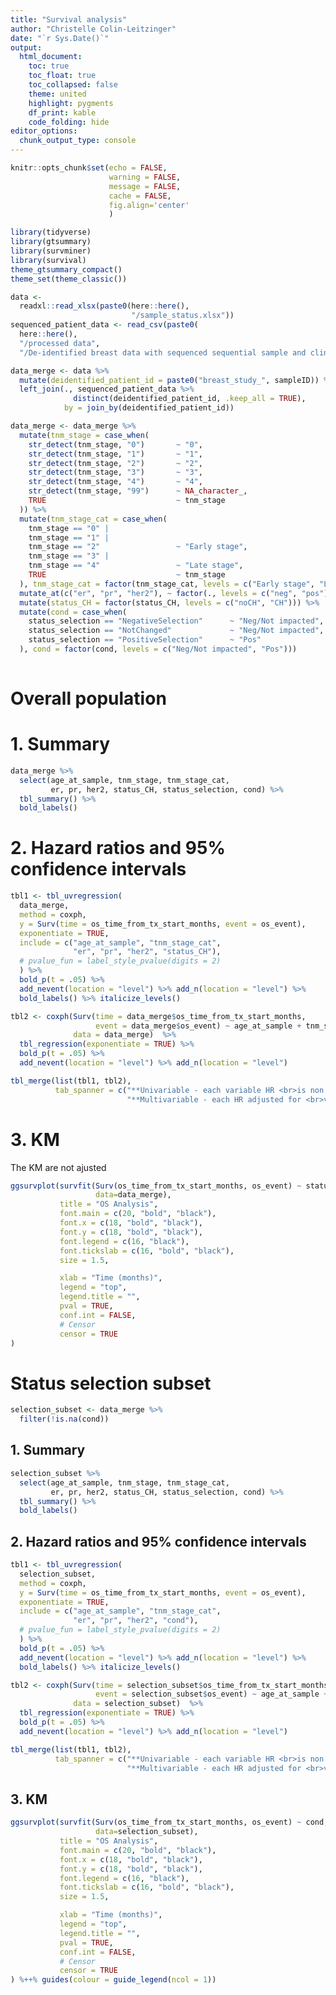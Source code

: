 ```yaml
---
title: "Survival analysis"
author: "Christelle Colin-Leitzinger"
date: "`r Sys.Date()`"
output:
  html_document:
    toc: true
    toc_float: true
    toc_collapsed: false
    theme: united
    highlight: pygments
    df_print: kable
    code_folding: hide
editor_options:
  chunk_output_type: console
---
```


```r
knitr::opts_chunk$set(echo = FALSE,
                      warning = FALSE,
                      message = FALSE,
                      cache = FALSE,
                      fig.align='center'
                      )
```

```r
library(tidyverse)
library(gtsummary)
library(survminer)
library(survival)
theme_gtsummary_compact()
theme_set(theme_classic())
```

```r
data <- 
  readxl::read_xlsx(paste0(here::here(), 
                           "/sample_status.xlsx"))
sequenced_patient_data <- read_csv(paste0(
  here::here(),
  "/processed data",
  "/De-identified breast data with sequenced sequential sample and clinical-CBC-Cytopenia-NADIR_2025-05-16.csv"))
```

```r
data_merge <- data %>% 
  mutate(deidentified_patient_id = paste0("breast_study_", sampleID)) %>% 
  left_join(., sequenced_patient_data %>% 
              distinct(deidentified_patient_id, .keep_all = TRUE),
            by = join_by(deidentified_patient_id))
```

```r
data_merge <- data_merge %>% 
  mutate(tnm_stage = case_when(
    str_detect(tnm_stage, "0")       ~ "0",
    str_detect(tnm_stage, "1")       ~ "1",
    str_detect(tnm_stage, "2")       ~ "2",
    str_detect(tnm_stage, "3")       ~ "3",
    str_detect(tnm_stage, "4")       ~ "4",
    str_detect(tnm_stage, "99")      ~ NA_character_,
    TRUE                             ~ tnm_stage
  )) %>% 
  mutate(tnm_stage_cat = case_when(
    tnm_stage == "0" |
    tnm_stage == "1" |
    tnm_stage == "2"                 ~ "Early stage",
    tnm_stage == "3" |
    tnm_stage == "4"                 ~ "Late stage",
    TRUE                             ~ tnm_stage
  ), tnm_stage_cat = factor(tnm_stage_cat, levels = c("Early stage", "Late stage"))) %>% 
  mutate_at(c("er", "pr", "her2"), ~ factor(., levels = c("neg", "pos"))) %>% 
  mutate(status_CH = factor(status_CH, levels = c("noCH", "CH"))) %>% 
  mutate(cond = case_when(
    status_selection == "NegativeSelection"      ~ "Neg/Not impacted",
    status_selection == "NotChanged"             ~ "Neg/Not impacted",
    status_selection == "PositiveSelection"      ~ "Pos"
  ), cond = factor(cond, levels = c("Neg/Not impacted", "Pos")))
  
```

# Overall population
# 1. Summary 
```r
data_merge %>% 
  select(age_at_sample, tnm_stage, tnm_stage_cat,
         er, pr, her2, status_CH, status_selection, cond) %>% 
  tbl_summary() %>% 
  bold_labels()
```

# 2. Hazard ratios and 95% confidence intervals
```r
tbl1 <- tbl_uvregression(
  data_merge,
  method = coxph,
  y = Surv(time = os_time_from_tx_start_months, event = os_event),
  exponentiate = TRUE,
  include = c("age_at_sample", "tnm_stage_cat",
              "er", "pr", "her2", "status_CH"),
  # pvalue_fun = label_style_pvalue(digits = 2)
  ) %>%
  bold_p(t = .05) %>%
  add_nevent(location = "level") %>% add_n(location = "level") %>%
  bold_labels() %>% italicize_levels()

tbl2 <- coxph(Surv(time = data_merge$os_time_from_tx_start_months,
                   event = data_merge$os_event) ~ age_at_sample + tnm_stage_cat + er + pr + her2 + status_CH,
              data = data_merge)  %>%
  tbl_regression(exponentiate = TRUE) %>%
  bold_p(t = .05) %>%
  add_nevent(location = "level") %>% add_n(location = "level")

tbl_merge(list(tbl1, tbl2), 
          tab_spanner = c("**Univariable - each variable HR <br>is non adjusted**", 
                          "**Multivariable - each HR adjusted for <br>variables in table**"))
```

# 3. KM
The KM are not ajusted
```r
ggsurvplot(survfit(Surv(os_time_from_tx_start_months, os_event) ~ status_CH,
                   data=data_merge),
           title = "OS Analysis",
           font.main = c(20, "bold", "black"),
           font.x = c(18, "bold", "black"),
           font.y = c(18, "bold", "black"),
           font.legend = c(16, "black"),
           font.tickslab = c(16, "bold", "black"),
           size = 1.5,

           xlab = "Time (months)",
           legend = "top",
           legend.title = "",
           pval = TRUE,
           conf.int = FALSE,
           # Censor
           censor = TRUE
)
```

# Status selection subset
```r
selection_subset <- data_merge %>% 
  filter(!is.na(cond))
```

## 1. Summary 
```r
selection_subset %>% 
  select(age_at_sample, tnm_stage, tnm_stage_cat, 
         er, pr, her2, status_CH, status_selection, cond) %>% 
  tbl_summary() %>% 
  bold_labels()
```

## 2. Hazard ratios and 95% confidence intervals
```r
tbl1 <- tbl_uvregression(
  selection_subset,
  method = coxph,
  y = Surv(time = os_time_from_tx_start_months, event = os_event),
  exponentiate = TRUE,
  include = c("age_at_sample", "tnm_stage_cat",
              "er", "pr", "her2", "cond"),
  # pvalue_fun = label_style_pvalue(digits = 2)
  ) %>%
  bold_p(t = .05) %>%
  add_nevent(location = "level") %>% add_n(location = "level") %>%
  bold_labels() %>% italicize_levels()

tbl2 <- coxph(Surv(time = selection_subset$os_time_from_tx_start_months,
                   event = selection_subset$os_event) ~ age_at_sample + tnm_stage_cat + er + pr + her2 + cond,
              data = selection_subset)  %>%
  tbl_regression(exponentiate = TRUE) %>%
  bold_p(t = .05) %>%
  add_nevent(location = "level") %>% add_n(location = "level")

tbl_merge(list(tbl1, tbl2), 
          tab_spanner = c("**Univariable - each variable HR <br>is non adjusted**", 
                          "**Multivariable - each HR adjusted for <br>variables in table**"))
```

## 3. KM
```r
ggsurvplot(survfit(Surv(os_time_from_tx_start_months, os_event) ~ cond,
                   data=selection_subset),
           title = "OS Analysis",
           font.main = c(20, "bold", "black"),
           font.x = c(18, "bold", "black"),
           font.y = c(18, "bold", "black"),
           font.legend = c(16, "black"),
           font.tickslab = c(16, "bold", "black"),
           size = 1.5,

           xlab = "Time (months)",
           legend = "top",
           legend.title = "",
           pval = TRUE,
           conf.int = FALSE,
           # Censor
           censor = TRUE
) %++% guides(colour = guide_legend(ncol = 1))
```







